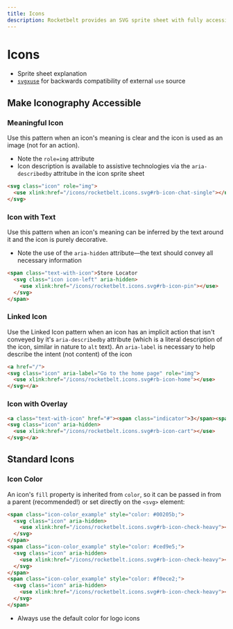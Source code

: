 ```yaml
---
title: Icons
description: Rocketbelt provides an SVG sprite sheet with fully accessible iconography.
---
```


# Icons

- Sprite sheet explanation
- [`svgxuse`](https://github.com/Keyamoon/svgxuse) for backwards compatibility
  of external `use` source

## Make Iconography Accessible
### Meaningful Icon
Use this pattern when an icon's meaning is clear and the icon is used as an
image (not for an action).
- Note the `role=img` attribute
- Icon description is available to assistive technologies via the
`aria-describedby` attritube in the icon sprite sheet

```html
<svg class="icon" role="img">
  <use xlink:href="/icons/rocketbelt.icons.svg#rb-icon-chat-single"></use>
</svg>
```

### Icon with Text
Use this pattern when an icon's meaning can be inferred by the text around it and
the icon is purely decorative.
- Note the use of the `aria-hidden` attribute—the text should convey all necessary information

```html
<span class="text-with-icon">Store Locator
  <svg class="icon icon-left" aria-hidden>
    <use xlink:href="/icons/rocketbelt.icons.svg#rb-icon-pin"></use>
  </svg>
</span>
```

### Linked Icon
Use the Linked Icon pattern when an icon has an implicit action that isn't conveyed by it's `aria-describedby`
attribute (which is a literal description of the icon, similar in nature to `alt` text). An `aria-label` is necessary to help describe the intent (not content) of the icon

```html
<a href="/">
<svg class="icon" aria-label="Go to the home page" role="img">
  <use xlink:href="/icons/rocketbelt.icons.svg#rb-icon-home"></use>
</svg></a>
```

### Icon with Overlay

```html
<a class="text-with-icon" href="#"><span class="indicator">3</span><span class="visually-hidden">items in your cart</span>
<svg class="icon" aria-hidden>
  <use xlink:href="/icons/rocketbelt.icons.svg#rb-icon-cart"></use>
</svg></a>
```

## Standard Icons
### Icon Color
An icon's `fill` property is inherited from `color`, so it can be passed in from
a parent (recommended!) or set directly on the `<svg>` element:

```html
<span class="icon-color_example" style="color: #00205b;">
  <svg class="icon" aria-hidden>
    <use xlink:href="/icons/rocketbelt.icons.svg#rb-icon-check-heavy"></use>
  </svg>
</span>
<span class="icon-color_example" style="color: #ced9e5;">
  <svg class="icon" aria-hidden>
    <use xlink:href="/icons/rocketbelt.icons.svg#rb-icon-check-heavy"></use>
  </svg>
</span>
<span class="icon-color_example" style="color: #f0ece2;">
  <svg class="icon" aria-hidden>
    <use xlink:href="/icons/rocketbelt.icons.svg#rb-icon-check-heavy"></use>
  </svg>
</span>
```

- Always use the default color for logo icons


<IconPresenter svgSprite={rbIcons} />
